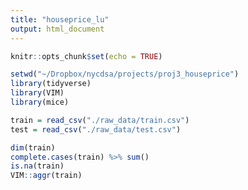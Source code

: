```yaml
---
title: "houseprice_lu"
output: html_document
---
```


```r
knitr::opts_chunk$set(echo = TRUE)
```

```r
setwd("~/Dropbox/nycdsa/projects/proj3_houseprice")
library(tidyverse)
library(VIM)
library(mice)
```

```r
train = read_csv("./raw_data/train.csv")
test = read_csv("./raw_data/test.csv")
```
```r
dim(train)
complete.cases(train) %>% sum()
is.na(train)
VIM::aggr(train)
```


